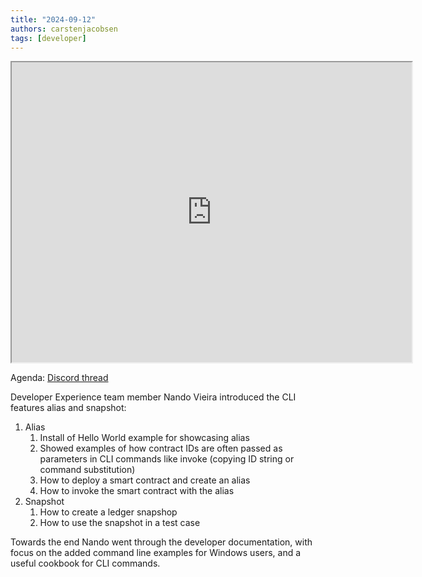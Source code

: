 ```yaml
---
title: "2024-09-12"
authors: carstenjacobsen
tags: [developer]
---
```


<iframe
  src="https://drive.google.com/file/d/1raU1Z9EQBLCkkuUO9yyF8yD2l_3nwk4a/preview"
  width="640"
  height="480"
  allow="autoplay"
></iframe>

Agenda: [Discord thread](https://discord.com/channels/897514728459468821/900374272751591424/1282934024892973077)

Developer Experience team member Nando Vieira introduced the CLI features alias and snapshot:

1. Alias
   1. Install of Hello World example for showcasing alias
   2. Showed examples of how contract IDs are often passed as parameters in CLI commands like invoke (copying ID string or command substitution)
   3. How to deploy a smart contract and create an alias
   4. How to invoke the smart contract with the alias
2. Snapshot
   1. How to create a ledger snapshop
   2. How to use the snapshot in a test case

Towards the end Nando went through the developer documentation, with focus on the added command line examples for Windows users, and a useful cookbook for CLI commands.

